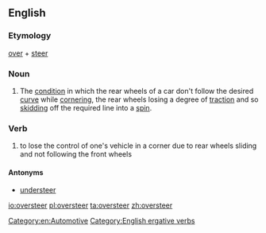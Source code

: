 ==English==
{{wikipedia}}

===Etymology===
[[over]] + [[steer]]

===Noun===
{{en-noun}}

# The [[condition]] in which the rear wheels of a car don't follow the desired [[curve]] while [[cornering]], the rear wheels losing a degree of [[traction]] and so [[skidding]] off the required line into a [[spin]].

===Verb===
{{en-verb}}

# to lose the control of one's vehicle in a corner due to rear wheels sliding and not following the front wheels

====Antonyms====
* [[understeer]]

[[Category:en:Automotive]]
[[Category:English ergative verbs]]

[[io:oversteer]]
[[pl:oversteer]]
[[ta:oversteer]]
[[zh:oversteer]]